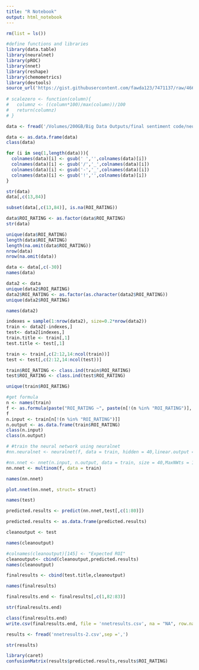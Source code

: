 ```yaml
---
title: "R Notebook"
output: html_notebook
---
```

```r
rm(list = ls())
```

```r
#define functions and libraries
library(data.table)
library(neuralnet)
library(pROC)
library(nnet)
library(reshape)
library(chemometrics)
library(devtools)
source_url('https://gist.githubusercontent.com/fawda123/7471137/raw/466c1474d0a505ff044412703516c34f1a4684a5/nnet_plot_update.r')
 
# scalezero <- function(column){
#   columnz <- ((column*100)/max(column))/100
#   return(columnz)
# }
```

```r
data <- fread('/Volumes/200GB/Big Data Outputs/final sentiment code/neuralnetinput.csv', sep =',')
```

```r
data <- as.data.frame(data)
class(data)

for (i in seq(1,length(data))){
  colnames(data)[i] <- gsub(' ','',colnames(data)[i])
  colnames(data)[i] <- gsub('/','_',colnames(data)[i])
  colnames(data)[i] <- gsub('-','_',colnames(data)[i])
  colnames(data)[i] <- gsub('!','',colnames(data)[i])
}

str(data)
data[,c(13,84)]
```

```r
subset(data[,c(13,84)], is.na(ROI_RATING))
```

```r
data$ROI_RATING <- as.factor(data$ROI_RATING)
str(data)
```

```r
unique(data$ROI_RATING)
length(data$ROI_RATING)
length(na.omit(data$ROI_RATING))
nrow(data)
nrow(na.omit(data))
```

```r
data <- data[,c(-30)]
names(data)
```

```r
data2 <- data
unique(data2$ROI_RATING)
data2$ROI_RATING <- as.factor(as.character(data2$ROI_RATING))
unique(data2$ROI_RATING)
```



```r
names(data2)
```



```r
indexes = sample(1:nrow(data2), size=0.2*nrow(data2))
train <- data2[-indexes,]
test<- data2[indexes,]
train.title <- train[,1]
test.title <- test[,1]

train <- train[,c(2:12,14:ncol(train))]
test <- test[,c(2:12,14:ncol(test))]

train$ROI_RATING <- class.ind(train$ROI_RATING)
test$ROI_RATING <- class.ind(test$ROI_RATING)

```

```r
unique(train$ROI_RATING)
```

```r
#get formula
n <- names(train)
f <- as.formula(paste("ROI_RATING ~", paste(n[!(n %in% "ROI_RATING")], collapse = " + ")))
f
n.input <- train[n[!(n %in% "ROI_RATING")]]
n.output <- as.data.frame(train$ROI_RATING)
class(n.input)
class(n.output)
```

```r
# #train the neural network using neuralnet
#nn.neuralnet <- neuralnet(f, data = train, hidden = 40,linear.output = F)
```

```r
#nn.nnet <- nnet(n.input, n.output, data = train, size = 40,MaxNWts = 11000)
nn.nnet <- multinom(f, data = train)

```

```r
names(nn.nnet)
```
```r
plot.nnet(nn.nnet, struct= struct)
```

```r
names(test)
```

```r
predicted.results <- predict(nn.nnet,test[,c(1:80)])
```

```r
predicted.results <- as.data.frame(predicted.results)
```



```r
cleanoutput <- test
```

```r
names(cleanoutput)
```

```r
#colnames(cleanoutput)[145] <- "Expected ROI"
cleanoutput<- cbind(cleanoutput,predicted.results)
names(cleanoutput)
```

```r
finalresults <- cbind(test.title,cleanoutput)
```

```r
names(finalresults)
```

```r
finalresults.end <- finalresults[,c(1,82:83)]
```
```r
str(finalresults.end)
```

```r
class(finalresults.end)
write.csv(finalresults.end, file = 'nnetresults.csv', na = "NA", row.names = FALSE)
```

```r
results <- fread('nnetresults-2.csv',sep =',')
```
```r
str(results)
```

```r
library(caret)
confusionMatrix(results$predicted.results,results$ROI_RATING)
```
